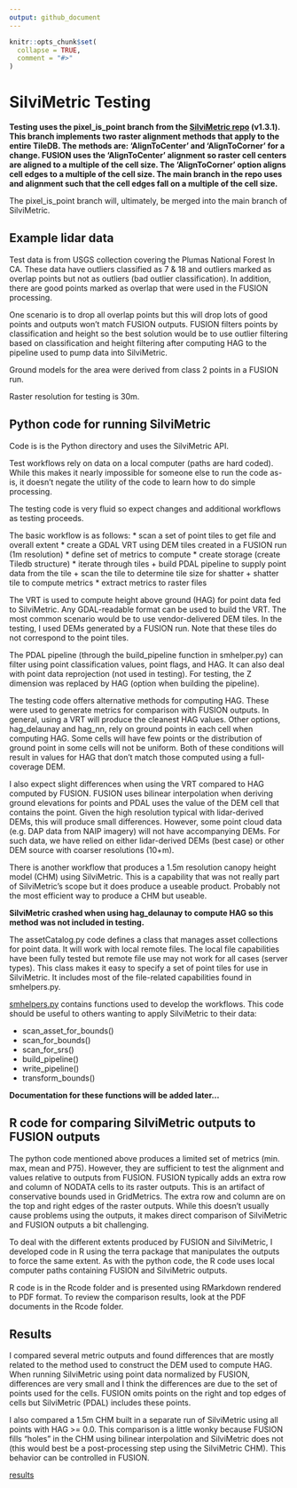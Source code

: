```yaml
---
output: github_document
---
```


<!-- README.md is generated from README.Rmd. Please edit that file -->

```r
knitr::opts_chunk$set(
  collapse = TRUE,
  comment = "#>"
)
```

# SilviMetric Testing

**Testing uses the pixel_is_point branch from the [SilviMetric repo](https://github.com/hobuinc/silvimetric) 
(v1.3.1). This branch implements two raster alignment methods that apply to the entire TileDB. The methods are:
'AlignToCenter' and 'AlignToCorner' for a change. FUSION uses the 'AlignToCenter' alignment so raster cell
centers are aligned to a multiple of the cell size. The 'AlignToCorner' option aligns cell edges to a 
multiple of the cell size. The main branch in the
repo uses and alignment such that the cell edges fall on a multiple of the cell size.**

The pixel_is_point branch will, ultimately, be merged into the main branch of SilviMetric.

## Example lidar data

Test data is from USGS collection covering the Plumas National Forest In CA. These data have outliers
classified as 7 & 18 and outliers marked as overlap points but not as outliers (bad outlier classification).
In addition, there are good points marked as overlap that were used in the FUSION processing.

One scenario is to drop all overlap points but this will drop lots of good points and outputs won't match
FUSION outputs. FUSION filters points by classification and height so the best solution would be to use
outlier filtering based on classification and height filtering after computing HAG to the pipeline used
to pump data into SilviMetric.

Ground models for the area were derived from class 2 points in a FUSION run.

Raster resolution for testing is 30m.

## Python code for running SilviMetric

Code is is the Python directory and uses the SilviMetric API.

Test workflows rely on data on a local computer (paths are hard coded). While this makes it nearly impossible for 
someone else to run the code as-is, it doesn't negate the utility of the code to learn how to do simple processing.

The testing code is very fluid so expect changes and additional workflows as testing proceeds.

The basic workflow is as follows:
* scan a set of point tiles to get file and overall extent
* create a GDAL VRT using DEM tiles created in a FUSION run (1m resolution)
* define set of metrics to compute
* create storage (create Tiledb structure)
* iterate through tiles
  + build PDAL pipeline to supply point data from the tile
  + scan the tile to determine tile size for shatter
  + shatter tile to compute metrics
* extract metrics to raster files

The VRT is used to compute height above ground (HAG) for point data fed to SilviMetric. Any GDAL-readable
format can be used to build the VRT. The most common scenario would be to use vendor-delivered DEM tiles. In
the testing, I used DEMs generated by a FUSION run. Note that these tiles do not correspond to the point tiles.

The PDAL pipeline (through the build_pipeline function in smhelper.py) can filter using point classification
values, point flags, and HAG. It can also deal with point data reprojection (not used in testing). For testing,
the Z dimension was replaced by HAG (option when building the pipeline).

The testing code offers alternative methods for computing HAG. These were used to generate metrics
for comparison with FUSION outputs. In general, using a VRT will produce the cleanest HAG values. Other options,
hag_delaunay and hag_nn, rely on ground points in each cell when computing HAG. Some cells will have few points
or the distribution of ground point in some cells will not be uniform. Both of these conditions will result in
values for HAG that don't match those computed using a full-coverage DEM.

I also expect slight differences when using the VRT compared to HAG computed by FUSION. FUSION uses bilinear
interpolation when deriving ground elevations for points and PDAL uses the value of the DEM cell
that contains the point. Given the high resolution typical with lidar-derived DEMs, this will produce small
differences. However, some point cloud data (e.g. DAP data from NAIP imagery) will not have accompanying
DEMs. For such data, we have relied on either lidar-derived DEMs (best case) or other DEM source with coarser 
resolutions (10+m).

There is another workflow that produces a 1.5m resolution canopy height model (CHM) using SilviMetric. This
is a capability that was not really part of SilviMetric's scope but it does produce a useable product.
Probably not the most efficient way to produce a CHM but useable.

**SilviMetric crashed when using hag_delaunay to compute HAG so this method was not included in testing.**

The assetCatalog.py code defines a class that manages asset collections for point data. It will work with
local remote files. The local file capabilities have been fully tested but remote file use may not work
for all cases (server types). This class makes it easy to specify a set of point tiles for use in SilviMetric.
It includes most of the file-related capabilities found in smhelpers.py.

[smhelpers.py](https://github.com/bmcgaughey1/SilviMetricTesting/blob/24fba55ed3d666b5fc83bb925c61ef3f37c61a8e/Python/smhelpers.py) contains functions used to develop the workflows. This code should be useful to others wanting 
to apply SilviMetric to their data:

* scan_asset_for_bounds()
* scan_for_bounds()
* scan_for_srs()
* build_pipeline()
* write_pipeline()
* transform_bounds()

**Documentation for these functions will be added later...**

## R code for comparing SilviMetric outputs to FUSION outputs

The python code mentioned above produces a limited set of metrics (min. max, mean and P75). However, they are 
sufficient to test the alignment and values relative to outputs from FUSION. FUSION typically adds an extra row and 
column of NODATA cells to its raster outputs. This is an artifact of conservative bounds used in GridMetrics. 
The extra row and column are on the top and right edges of the raster outputs. While this doesn't usually
cause problems using the outputs, it makes direct comparison of SilviMetric and FUSION outputs a bit challenging. 

To deal with the different extents produced by FUSION and SilviMetric, I developed code in R using the terra 
package that manipulates the outputs to force the same extent. As with the python code, the R code uses local
computer paths containing FUSION and SilviMetric outputs.

R code is in the Rcode folder and is presented using RMarkdown rendered to PDF format. To review the comparison 
results, look at the PDF documents in the Rcode folder.

## Results

I compared several metric outputs and found differences that are mostly related to the method used to construct
the DEM used to compute HAG. When running SilviMetric using point data normalized by FUSION, differences are
very small and I think the differences are due to the set of points used for the cells. FUSION omits points on
the right and top edges of cells but SilviMetric (PDAL) includes these points.

I also compared a 1.5m CHM built in a separate run of SilviMetric using all points with HAG >= 0.0. This
comparison is a little wonky because FUSION fills "holes" in the CHM using bilinear interpolation and
SilviMetric does not (this would best be a post-processing step using the SilviMetric CHM). This behavior 
can be controlled in FUSION.

[results](https://github.com/bmcgaughey1/SilviMetricTesting/blob/f2fe47e20f8910a1aeb0b393639841acf73b431c/Rcode/MetricComparison.pdf)

